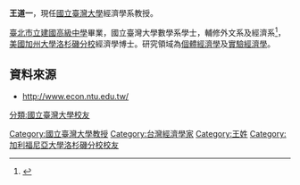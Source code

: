'''王道一'''，現任[[國立臺灣大學|國立臺灣大學]]經濟學系教授。

[[臺北市立建國高級中學|臺北市立建國高級中學]]畢業，國立臺灣大學數學系學士，輔修外文系及經濟系<ref>{{Cite web |url=http://www.coss.ntu.edu.tw/News_Content_n_2149_s_28780.html |title=存档副本 |access-date=2020-10-07 |archive-date=2019-07-25 |archive-url=https://web.archive.org/web/20190725173818/http://www.coss.ntu.edu.tw/News_Content_n_2149_s_28780.html |dead-url=no }}</ref>，[[美國|美國]][[加州大學洛杉磯分校|加州大學洛杉磯分校]]經濟學博士。研究領域為[[個體經濟學|個體經濟學]]及[[實驗經濟學|實驗經濟學]]。

==資料來源==
*http://www.econ.ntu.edu.tw/ {{Wayback|url=http://www.econ.ntu.edu.tw/ |date=20100516153426 }}

{{DEFAULTSORT:Wang Tao-yi}}
[[分類:國立臺灣大學校友|分類:國立臺灣大學校友]]
[[Category:國立臺灣大學教授|Category:國立臺灣大學教授]]
[[Category:台灣經濟學家|Category:台灣經濟學家]]
[[Category:王姓|Category:王姓]]
[[Category:加利福尼亞大學洛杉磯分校校友|Category:加利福尼亞大學洛杉磯分校校友]]